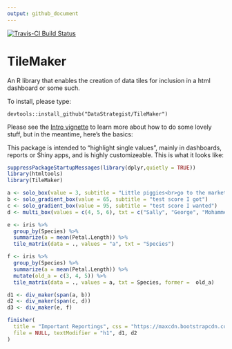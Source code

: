 ```yaml
---
output: github_document
---
```

[![Travis-CI Build Status](https://travis-ci.org/DataStrategist/TileMaker.svg?branch=master)](https://travis-ci.org/DataStrategist/TileMaker)

# TileMaker
An R library that enables the creation of data tiles for inclusion in a html dashboard or some such.

To install, please type:
```
devtools::install_github("DataStrategist/TileMaker")
```

Please see the [Intro vignette](http://htmlpreview.github.io/?https://raw.githubusercontent.com/DataStrategist/TileMaker/master/Vignette.html) to learn more about how to do some lovely stuff, but in the meantime, here's the basics:

This package is intended to "highlight single values", mainly in dashboards, reports or Shiny apps, and is highly customizeable. This is what it looks like:

```r
suppressPackageStartupMessages(library(dplyr,quietly = TRUE))
library(htmltools)
library(TileMaker)

a <- solo_box(value = 3, subtitle = "Little piggies<br>go to the market", icon = "piggy-bank")
b <- solo_gradient_box(value = 65, subtitle = "test score I got")
c <- solo_gradient_box(value = 95, subtitle = "test score I wanted")
d <- multi_box(values = c(4, 5, 6), txt = c("Sally", "George", "Mohammed"), icons = c("check", "plus", "calendar"), title = "Candidates")

e <- iris %>%
  group_by(Species) %>%
  summarize(a = mean(Petal.Length)) %>%
  tile_matrix(data = ., values = "a", txt = "Species")

f <- iris %>%
  group_by(Species) %>%
  summarize(a = mean(Petal.Length)) %>%
  mutate(old_a = c(3, 4, 5)) %>%
  tile_matrix(data = ., values = a, txt = Species, former =  old_a)

d1 <- div_maker(span(a, b))
d2 <- div_maker(span(c, d))
d3 <- div_maker(e, f)

finisher(
  title = "Important Reportings", css = "https://maxcdn.bootstrapcdn.com/bootstrap/3.3.7/css/bootstrap.min.css",
  file = NULL, textModifier = "h1", d1, d2
)
```
